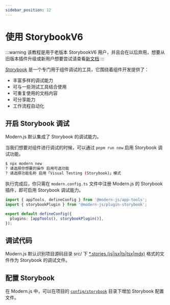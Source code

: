 ```yaml
---
sidebar_position: 12
---
```


# 使用 StorybookV6

:::warning
该教程是用于老版本 StorybookV6 用户，并且会在以后弃用，想要从旧版本插件升级或新用户想要尝试请查看[新文档](https://modernjs.dev/builder/guide/advanced/storybook.html)
:::


[Storybook](https://storybook.js.org/) 是一个专门用于组件调试的工具，它围绕着组件开发提供了：

- 丰富多样的调试能力
- 可与一些测试工具结合使用
- 可重复使用的文档内容
- 可分享能力
- 工作流程自动化

## 开启 Storybook 调试

Modern.js 默认集成了 Storybook 的调试能力。

当我们想要对组件进行调试的时候，可以通过 `pnpm run new` 启用 Storybook 调试功能。

```bash
$ npx modern new
? 请选择你想要的操作 启用可选功能
? 请选择功能名称 启用「Visual Testing (Storybook)」模式
```

执行完成后，你只需在 `modern.config.ts` 文件中注册 Modern.js 的 Storybook 插件，即可启用 Storybook 调试能力。

```ts title="modern.config.ts"
import { appTools, defineConfig } from '@modern-js/app-tools';
import { storybookPlugin } from '@modern-js/plugin-storybook';

export default defineConfig({
  plugins: [appTools(), storybookPlugin()],
});
```

## 调试代码

Modern.js 默认识别项目源码目录 src/ 下 [\*.stories.(js|jsx|ts|tsx|mdx)](/apis/app/hooks/src/stories.html) 格式的文件作为 Storybook 的调试文件。

## 配置 Storybook

在 Modern.js 中，可以在项目的 [`config/storybook`](/apis/app/hooks/config/storybook.html) 目录下增加 Storybook 配置文件。
